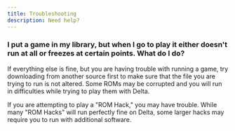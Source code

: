 ```yaml
---
title: Troubleshooting
description: Need help?
---
```



### I put a game in my library, but when I go to play it either doesn't run at all or freezes at certain points. What do I do?

If everything else is fine, but you are having trouble with running a game, try downloading from another source first to make sure that the file you are trying to run is not altered. Some ROMs may be corrupted and you will run in difficulties while trying to play them with Delta.

If you are attempting to play a "ROM Hack," you may have trouble. While many "ROM Hacks" will run perfectly fine on Delta, some larger hacks may require you to run with additional software.
